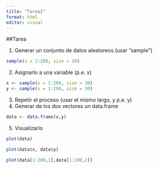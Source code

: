```yaml
---
title: "Tarea1"
format: html
editor: visual
---
```


##Tarea 


1.  Generar un conjunto de datos aleatoreos (usar "sample")

```r
sample(x = 1:200, size = 30)
```


2.  Asignarlo a una variable (p.e. x)

```r
x <- sample(x = 1:200, size = 30)
y <- sample(x = 1:200, size = 30)
```


3.  Repetir el proceso (usar el mismo largo, y p.e. y)
4.  Generar de los dos vectores un data.frame

```r
data <- data.frame(x,y)
```


5.  Visualizarlo

```r
plot(data)

```

```r
plot(data$x, data$y)
```


```r
plot(data[1:200,1],data[1:200,2])
```

